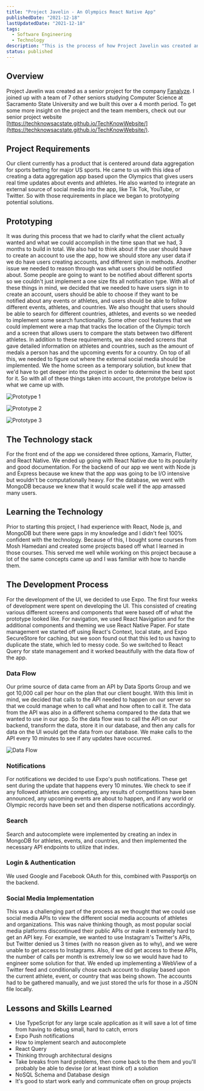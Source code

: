 ```yaml
---
title: "Project Javelin - An Olympics React Native App"
publishedDate: "2021-12-18"
lastUpdatedDate: "2021-12-18"
tags:
  - Software Engineering
  - Technology
description: "This is the process of how Project Javelin was created and why we used the tech stack that we did."
status: published
---
```


<YouTubeVideo id="5BvGuz_frJU" />

## Overview

Project Javelin was created as a senior project for the company [Fanalyze](https://www.fanalyze.com/).
I joined up with a team of 7 other seniors studying Computer Science at Sacramento State
University and we built this over a 4 month period. To get some more insight on the project and the
team members, check out our senior project website
[https://techknowsacstate.github.io/TechKnowWebsite/](https://techknowsacstate.github.io/TechKnowWebsite/).

## Project Requirements

Our client currently has a product that is centered around data aggregation for sports betting for major US sports.
He came to us with this idea of creating a data aggregation app based upon the Olympics that gives users real time
updates about events and athletes. He also wanted to integrate an external source of social media into the app, like
Tik Tok, YouTube, or Twitter. So with those requirements in place we began to prototyping potential solutions.

## Prototyping

It was during this process that we had to clarify what
the client actually wanted and what we could accomplish in the time span that we had, 3 months to build in total.
We also had to think about if the user should have to create an account to use the app, how we should store any user
data if we do have users creating accounts, and different sign in methods. Another issue we needed to reason through
was what users should be notified about. Some people are going to want to be notified about different sports so we
couldn't just implement a one size fits all notification type. With all of these things in mind, we decided that we
needed to have users sign in to create an account, users should be able to choose if they want to be notified about
any events or athletes, and users should be able to follow different events, athletes, and countries. We also thought
that users should be able to search for different countries, athletes, and events so we needed to implement some search
functionality. Some other cool features that we could implement were a map that tracks the location of the Olympic torch
and a screen that allows users to compare the stats between two different athletes. In addition to these requirements,
we also needed screens that gave detailed information on athletes and countries, such as the amount of medals a person
has and the upcoming events for a country. On top of all this, we needed to figure out where the external social media
should be implemented. We the home screen as a temporary solution, but knew that we'd have to get deeper into the project
in order to determine the best spot for it. So with all of these things taken into account, the prototype below is what
we came up with.

![Prototype 1](/projectjavelin/prototype1.png)

![Prototype 2](/projectjavelin/prototype2.png)

![Prototype 3](/projectjavelin/prototype3.png)

## The Technology stack

For the front end of the app we considered three options, Xamarin, Flutter, and React Native. We ended up
going with React Native due to its popularity and good documentation. For the backend of our app we went
with Node js and Express because we knew that the app was going to be I/O intensive but wouldn't be
computationally heavy. For the database, we went with MongoDB because we knew that it would scale well
if the app amassed many users.

## Learning the Technology

Prior to starting this project, I had experience with React, Node js, and MongoDB but there were gaps in my
knowledge and I didn't feel 100% confident with the technology. Because of this, I bought some courses from
Mosh Hamedani and created some projects based off what I learned in those courses. This served me well while
working on this project because a lot of the same concepts came up and I was familiar with how to handle them.

## The Development Process

For the development of the UI, we decided to use Expo. The first four weeks of development were spent on developing
the UI. This consisted of creating various different screens and components that were based off of what the
prototype looked like. For navigation, we used React Navigation and for the additional components and theming we
use React Native Paper. For state management we started off using React's Context, local state, and Expo SecureStore
for caching, but we soon found out that this led to us having to duplicate the state, which led to messy code. So we
switched to React Query for state management and it worked beautifully with the data flow of the app.

### Data Flow

Our prime source of data came from an API by Data Sports Group and we got 10,000 call per hour on the plan that our
client bought. With this limit in mind, we decided that calls to the API needed to happen on our server so that we
could manage when to call what and how often to call it. The data from the API was also in a different schema compared
to the data that we wanted to use in our app. So the data flow was to call the API on our backend, transform the data,
store it in our database, and then any calls for data on the UI would get the data from our database. We make calls
to the API every 10 minutes to see if any updates have occurred.

![Data Flow](/projectjavelin/DataFlow.png)

### Notifications

For notifications we decided to use Expo's push notifications. These get sent during the update that happens every 10 minutes.
We check to see if any followed athletes are competing, any results of competitions have been announced, any upcoming events
are about to happen, and if any world or Olympic records have been set and then disperse notifications accordingly.

### Search

Search and autocomplete were implemented by creating an index in MongoDB for athletes, events, and countries, and then
implemented the necessary API endpoints to utilize that index.

### Login & Authentication

We used Google and Facebook OAuth for this, combined with Passportjs on the backend.

### Social Media Implementation

This was a challenging part of the process as we thought that we could use social media APIs to view the different
social media accounts of athletes and organizations. This was naive thinking though, as most popular social media platforms
discontinued their public APIs or make it extremely hard to get an API key. For example, we wanted to use Instagram's
Twitter's APIs, but Twitter denied us 3 times (with no reason given as to why), and we were unable to get access to Instagrams. Also,
if we did get access to these APIs, the number of calls per month is extremely low so we would have had to engineer some solution
for that. We ended up implementing a WebView of a Twitter feed and conditionally chose each account to display based upon the
current athlete, event, or country that was being shown. The accounts had to be gathered manually, and we just stored the urls for those
in a JSON file locally.

## Lessons and Skills Learned

- Use TypeScript for any large scale application as it will save a lot of time from having to debug small, hard to catch, errors
- Expo Push notifications
- How to implement search and autocomplete
- React Query
- Thinking through architectural designs
- Take breaks from hard problems, then come back to the them and you'll
  probably be able to devise (or at least think of) a solution
- NoSQL Schema and Database design
- It's good to start work early and communicate often on group projects
